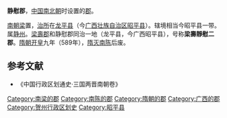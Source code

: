 '''静慰郡'''，[[中国|中国]][[南北朝|南北朝]]时设置的[[郡|郡]]。

[[梁_(南朝)|南朝梁]]置，[[治所|治所]]在[[龙平县|龙平县]]（今[[广西壮族自治区|广西壮族自治区]][[昭平县|昭平县]]）。辖境相当今昭平县一带。属[[静州_(南梁)|静州]]。[[梁壽郡|梁壽郡]]和静慰郡同治一地（龙平县，今广西昭平县），号称'''梁壽靜慰二郡'''。[[隋朝|隋朝]][[开皇|开皇]]九年（589年），[[隋灭南陈|隋灭南陈]]后废。 
==参考文献==
*《中国行政区划通史·三国两晋南朝卷》
{{广西行政区划小作品}}
{{DEFAULTSORT:J}}
[[Category:南梁的郡|Category:南梁的郡]]
[[Category:南陈的郡|Category:南陈的郡]]
[[Category:隋朝的郡|Category:隋朝的郡]]
[[Category:广西的郡|Category:广西的郡]]
[[Category:贺州行政区划史|Category:贺州行政区划史]]
[[Category:昭平县|Category:昭平县]]